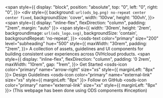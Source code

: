 
<Meta title="OVHcloud Design System/Welcome" />

<span style={{
        display: "block",
        position: "absolute",
        top: "0",
        left: "0",
        right: "0",
    }}>
    <div style={{
            background: `url(ods_bg.png) no-repeat center center fixed`,
            backgroundSize: 'cover',
            width: '100vw',
            height: '100vh',
            }}>
      <span style={{
              display: "inline-flex",
              flexDirection: "column",
              padding: "2rem",
              margin: "auto"
      }}>
        <span style={{
                width: '30rem',
                height: '2rem',
                backgroundImage: `url(ods_logo.svg)`,
                backgroundSize: 'contain',
                backgroundRepeat: 'no-repeat',
        }}>
        </span>
        <osds-text color="primary"
                   size="200"
                   level="subheading"
                   hue="500"
                   style={{
                      maxWidth: "30rem",
                      padding: "2rem",
                   }}>
            A collection of assets, guidelines and UI components for building consistent user experiences across OVHcloud products.
        </osds-text>
        <span style={{
            display: "inline-flex",
            flexDirection: "column",
            padding: '0 2rem',
            maxWidth: "10rem",
            gap: "1rem",
        }}>
          <osds-link href="?path=/story/ovhcloud-design-system-get-started--page" color="primary">
            Get Started
            <span slot="end"><osds-icon color="primary" name="arrow-right" size="xs" style={{ marginLeft: "8px" }}></osds-icon></span>
          </osds-link>
          <osds-link href="https://zeroheight.com/6fc8a63f7/p/533db0-ovhcloud-design-system" color="primary" target="_blank">
            Design Guidelines
            <span slot="end"><osds-icon color="primary" name="external-link" size="xs" style={{ marginLeft: "8px" }}></osds-icon></span>
          </osds-link>
          <osds-link href="https://github.com/ovh/design-system" color="primary" target="_blank">
            Follow on GitHub
            <span slot="end"><osds-icon color="primary" name="external-link" size="xs" style={{ marginLeft: "8px" }}></osds-icon></span>
          </osds-link>
          <osds-text color="primary"
                     level="caption"
                     size="100"
                     hue="000">
              (This webpage has been done using ODS components #inception)
          </osds-text>
        </span>
      </span>
    </div>
</span>
